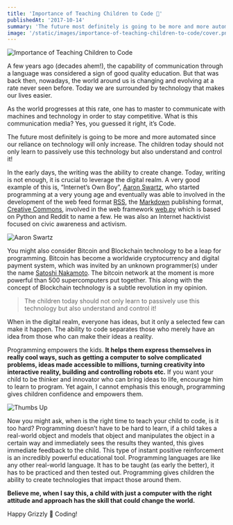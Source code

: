 ```yaml
---
title: 'Importance of Teaching Children to Code 🧒'
publishedAt: '2017-10-14'
summary: 'The future most definitely is going to be more and more automated since our reliance on technology will only increase. The children today should not only learn to passively use this technology but also understand and control it...'
image: '/static/images/importance-of-teaching-children-to-code/cover.png'
---
```


![Importance of Teaching Children to Code](/static/images/importance-of-teaching-children-to-code/cover.png)

A few years ago (decades ahem!), the capability of communication through a language was considered a sign of good quality education. But that was back then, nowadays, the world around us is changing and evolving at a rate never seen before. Today we are surrounded by technology that makes our lives easier.

As the world progresses at this rate, one has to master to communicate with machines and technology in order to stay competitive. What is this communication media? Yes, you guessed it right, it’s Code.

The future most definitely is going to be more and more automated since our reliance on technology will only increase. The children today should not only learn to passively use this technology but also understand and control it! 


In the early days, the writing was the ability to create change. Today, writing is not enough, it is crucial to leverage the digital realm. A very good example of this is, “Internet’s Own Boy”, [Aaron Swartz](https://en.wikipedia.org/wiki/Aaron_Swartz), who started programming at a very young age and eventually was able to involved in the development of the web feed format [RSS](https://en.wikipedia.org/wiki/RSS), the [Markdown](https://en.wikipedia.org/wiki/Markdown) publishing format, [Creative Commons](https://en.wikipedia.org/wiki/Creative_Commons), involved in the web framework [web.py](http://webpy.org/) which is based on Python and Reddit to name a few. He was also an Internet hacktivist focused on civic awareness and activism.


![Aaron Swartz](/static/images/importance-of-teaching-children-to-code/aaron_swartz.gif)


You might also consider Bitcoin and Blockchain technology to be a leap for programming. Bitcoin has become a worldwide cryptocurrency and digital payment system, which was invited by an unknown programmer(s) under the name [Satoshi Nakamoto](https://en.wikipedia.org/wiki/Satoshi_Nakamoto). The bitcoin network at the moment is more powerful than 500 supercomputers put together. This along with the concept of Blockchain technology is a subtle revolution in my opinion.


> The children today should not only learn to passively use this technology but also understand and control it! 

When in the digital realm, everyone has ideas, but it only a selected few can make it happen. The ability to code separates those who merely have an idea from those who can make their ideas a reality.

Programming empowers the kids. **It helps them express themselves in really cool ways, such as getting a computer to solve complicated problems, ideas made accessible to millions, turning creativity into interactive reality, building and controlling robots etc.** If you want your child to be thinker and innovator who can bring ideas to life, encourage him to learn to program. Yet again, I cannot emphasis this enough, programming gives children confidence and empowers them.


![Thumbs Up](/static/images/importance-of-teaching-children-to-code/thumbs-up.gif)

Now you might ask, when is the right time to teach your child to code, is it too hard? Programming doesn’t have to be hard to learn, if a child takes a real-world object and models that object and manipulates the object in a certain way and immediately sees the results they wanted, this gives immediate feedback to the child. This type of instant positive reinforcement is an incredibly powerful educational tool. Programming languages are like any other real-world language. It has to be taught (as early the better), it has to be practiced and then tested out. Programming gives children the ability to create technologies that impact those around them.

**Believe me, when I say this, a child with just a computer with the right attitude and approach has the skill that could change the world.**

Happy Grizzly 🐻 Coding!
